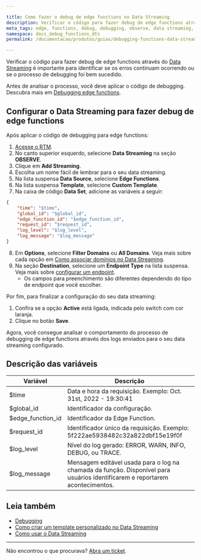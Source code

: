 ```yaml
---

title: Como fazer o debug de edge functions no Data Streaming
description: Verificar o código para fazer debug de edge functions através do Data Streaming é importante para identificar se os erros continuam ocorrendo ou se o processo de debugging foi bem sucedido.
meta_tags: edge, functions, debug, debugging, observe, data streaming, logs
namespace: docs_debug_functions_dts
permalink: /documentacao/produtos/guias/debugging-functions-data-streaming/

---
```


Verificar o código para fazer debug de edge functions através do [Data Streaming](/pt-br/documentacao/produtos/data-streaming/) é importante para identificar se os erros continuam ocorrendo ou se o processo de debugging foi bem sucedido.

Antes de analisar o processo, você deve aplicar o código de debugging. Descubra mais em [Debugging edge functions](/pt-br/documentacao/produtos/edge-application/edge-functions/debugging/).

## Configurar o Data Streaming para fazer debug de edge functions

Após aplicar o código de debugging para edge functions:

1. [Acesse o RTM](https://manager.azion.com/).
2. No canto superior esquerdo, selecione **Data Streaming** na seção **OBSERVE**.
3. Clique em **Add Streaming**.
4. Escolha um nome fácil de lembrar para o seu data streaming.
5. Na lista suspensa **Data Source**, selecione **Edge Functions**.
6. Na lista suspensa **Template**, selecione **Custom Template**.
7. Na caixa de código **Data Set**, adicione as variáveis a seguir:

```json
{
	"time": "$time",
    "global_id": "$global_id",
    "edge_function_id": "$edge_function_id",
    "request_id": "$request_id",
    "log_level": "$log_level",
    "log_message": "$log_message"
}
```



8. Em **Options**, selecione **Filter Domains** ou **All Domains**. Veja mais sobre cada opção em [Como associar domínios no Data Streaming](/pt-br/documentacao/produtos/guias/data-streaming-associar-dominios/).
9.  Na seção **Destination**, selecione um **Endpoint Type** na lista suspensa. Veja mais sobre [configurar um endpoint](/pt-br/documentacao/produtos/data-streaming/#configurar-endpoint).
    - Os campos para preenchimento são diferentes dependendo do tipo de endpoint que você escolher.

Por fim, para finalizar a configuração do seu data streaming:

1. Confira se a opção **Active** está ligada, indicada pelo switch com cor laranja.
2. Clique no botão **Save**.

Agora, você consegue analisar o comportamento do processo de debugging de edge functions através dos logs enviados para o seu data streaming configurado.

## Descrição das variáveis

| Variável          | Descrição                                                   |
| ----------------- | ----------------------------------------------------------- |
| $time             | Data e hora da requisição. Exemplo: Oct. 31st, 2022 - 19:30:41                               |
| $global_id        | Identificador da configuração.                                        |
| $edge_function_id | Identificador da Edge Function.                                   |
| $request_id       | Identificador único da requisição. Exemplo: 5f222ae5938482c32a822dbf15e19f0f                                         |
| $log_level        | Nível do log gerado: ERROR, WARN, INFO, DEBUG, ou TRACE. |
| $log_message      | Mensagem editável usada para o log na chamada da função. Disponível para usuários identificarem e reportarem acontecimentos.     |

## Leia também

- [Debugging](/pt-br/documentacao/produtos/edge-application/edge-functions/debugging/)
- [Como criar um template personalizado no Data Streaming](/pt-br/documentacao/produtos/guias/data-streaming-template-personalizado/)
- [Como usar o Data Streaming](/pt-br/documentacao/produtos/guias/como-usar-data-streaming/)

---

Não encontrou o que procurava? [Abra um ticket](https://tickets.azion.com/pt-BR/support/login/).
